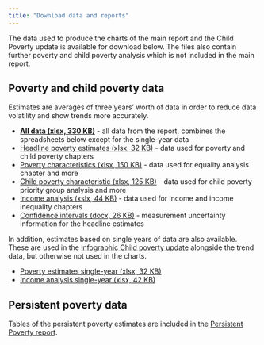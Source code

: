 ---
title: "Download data and reports"
---

<!-- Include skip target at the top of the document -->

<script>
  $(document).ready(function(){
    $head = $('#header');
    $head.prepend('<div class=\"skiptarget\"><a id=\"maincontent\">-</a></div>')
    });
</script>

The data used to produce the charts of the main report and the Child Poverty update is available for download below. The files also contain further poverty and child poverty analysis which is not included in the main report.
  
## Poverty and child poverty data

Estimates are averages of three years' worth of data in order to reduce data volatility and show trends more accurately.

- [**All data (xlsx, 330 KB)**](xls/All three-year average.xlsx) - all data from the report, combines the spreadsheets below except for the single-year data
- [Headline poverty estimates (xlsx, 32 KB)](xls/Poverty three-year average.xlsx) - data used for poverty and child poverty chapters
- [Poverty characteristics (xlsx, 150 KB)](xls/Poverty characteristics.xlsx) - data used for equality analysis chapter and more
- [Child poverty characteristic (xlsx, 125 KB)](xls/Child poverty characteristics.xlsx) - data used for child poverty priority group analysis and more
- [Income analysis (xslx, 44 KB)](xls/Income three-year average.xlsx) - data used for income and income inequality chapters
- [Confidence intervals (docx, 26 KB)](https://www.gov.scot/binaries/content/documents/govscot/publications/statistics/2020/03/poverty-income-inequality-scotland-2016-19/documents/confidence-intervals/confidence-intervals/govscot%3Adocument/confidence-intervals.docx) - measurement uncertainty information for the headline estimates

In addition, estimates based on single years of data are also available. These are used in the [infographic Child poverty update](cpupdate.html) alongside the trend data, but otherwise not used in the charts.

- [Poverty estimates single-year (xlsx, 32 KB)](xls/Poverty single year.xlsx)
- [Income analysis single-year (xlsx, 42 KB)](xls/Income single year.xlsx)

## Persistent poverty data

Tables of the persistent poverty estimates are included in the [Persistent Poverty report](persistent.html).



